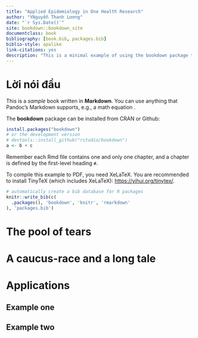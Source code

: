```yaml
--- 
title: "Applied Epidemiology in One Health Research"
author: "YNguyễn Thanh Lương"
date: "`r Sys.Date()`"
site: bookdown::bookdown_site
documentclass: book
bibliography: [book.bib, packages.bib]
biblio-style: apalike
link-citations: yes
description: "This is a minimal example of using the bookdown package to write a book. The output format for this example is bookdown::gitbook."
---
```


# Lời nói đầu

This is a _sample_ book written in **Markdown**. You can use anything that Pandoc's Markdown supports, e.g., a math equation .

The **bookdown** package can be installed from CRAN or Github:

```r
install.packages("bookdown")
# or the development version
# devtools::install_github("rstudio/bookdown")
a <- b + c
```

Remember each Rmd file contains one and only one chapter, and a chapter is defined by the first-level heading `#`.

To compile this example to PDF, you need XeLaTeX. You are recommended to install TinyTeX (which includes XeLaTeX): <https://yihui.org/tinytex/>.

```r
# automatically create a bib database for R packages
knitr::write_bib(c(
  .packages(), 'bookdown', 'knitr', 'rmarkdown'
), 'packages.bib')
```

<!--chapter:end:index.Rmd-->

# The pool of tears


<!--chapter:end:02-tears.Rmd-->

# A caucus-race and a long tale

<!--chapter:end:03-race.Rmd-->

# Applications




## Example one

## Example two

<!--chapter:end:04-test.Rmd-->

